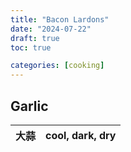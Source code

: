 ```yaml
---
title: "Bacon Lardons"
date: "2024-07-22"
draft: true
toc: true

categories: [cooking]
---
```


## Garlic

| 大蒜 | cool, dark, dry |
| ---- | --------------- |
